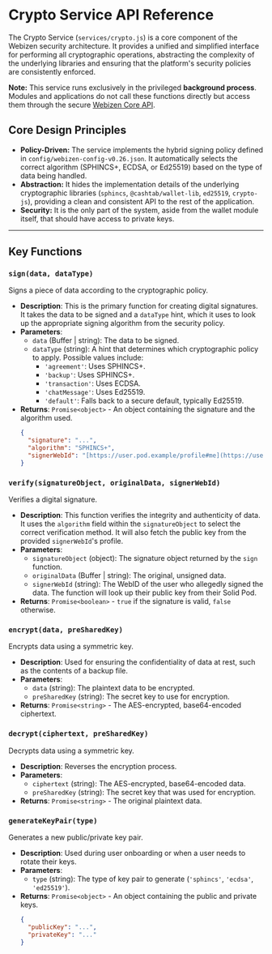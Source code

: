 # Crypto Service API Reference

The Crypto Service (`services/crypto.js`) is a core component of the Webizen security architecture. It provides a unified and simplified interface for performing all cryptographic operations, abstracting the complexity of the underlying libraries and ensuring that the platform's security policies are consistently enforced.

**Note:** This service runs exclusively in the privileged **background process**. Modules and applications do not call these functions directly but access them through the secure [Webizen Core API](./webizen-api).

## Core Design Principles

-   **Policy-Driven:** The service implements the hybrid signing policy defined in `config/webizen-config-v0.26.json`. It automatically selects the correct algorithm (SPHINCS+, ECDSA, or Ed25519) based on the type of data being handled.
-   **Abstraction:** It hides the implementation details of the underlying cryptographic libraries (`sphincs`, `@cashtab/wallet-lib`, `ed25519`, `crypto-js`), providing a clean and consistent API to the rest of the application.
-   **Security:** It is the only part of the system, aside from the wallet module itself, that should have access to private keys.

---

## Key Functions

### `sign(data, dataType)`

Signs a piece of data according to the cryptographic policy.

-   **Description**: This is the primary function for creating digital signatures. It takes the data to be signed and a `dataType` hint, which it uses to look up the appropriate signing algorithm from the security policy.
-   **Parameters**:
    -   `data` (Buffer | string): The data to be signed.
    -   `dataType` (string): A hint that determines which cryptographic policy to apply. Possible values include:
        -   `'agreement'`: Uses SPHINCS+.
        -   `'backup'`: Uses SPHINCS+.
        -   `'transaction'`: Uses ECDSA.
        -   `'chatMessage'`: Uses Ed25519.
        -   `'default'`: Falls back to a secure default, typically Ed25519.
-   **Returns**: `Promise<object>` - An object containing the signature and the algorithm used.
    ```json
    {
      "signature": "...",
      "algorithm": "SPHINCS+",
      "signerWebId": "[https://user.pod.example/profile#me](https://user.pod.example/profile#me)"
    }
    ```

### `verify(signatureObject, originalData, signerWebId)`

Verifies a digital signature.

-   **Description**: This function verifies the integrity and authenticity of data. It uses the `algorithm` field within the `signatureObject` to select the correct verification method. It will also fetch the public key from the provided `signerWebId`'s profile.
-   **Parameters**:
    -   `signatureObject` (object): The signature object returned by the `sign` function.
    -   `originalData` (Buffer | string): The original, unsigned data.
    -   `signerWebId` (string): The WebID of the user who allegedly signed the data. The function will look up their public key from their Solid Pod.
-   **Returns**: `Promise<boolean>` - `true` if the signature is valid, `false` otherwise.

### `encrypt(data, preSharedKey)`

Encrypts data using a symmetric key.

-   **Description**: Used for ensuring the confidentiality of data at rest, such as the contents of a backup file.
-   **Parameters**:
    -   `data` (string): The plaintext data to be encrypted.
    -   `preSharedKey` (string): The secret key to use for encryption.
-   **Returns**: `Promise<string>` - The AES-encrypted, base64-encoded ciphertext.

### `decrypt(ciphertext, preSharedKey)`

Decrypts data using a symmetric key.

-   **Description**: Reverses the encryption process.
-   **Parameters**:
    -   `ciphertext` (string): The AES-encrypted, base64-encoded data.
    -   `preSharedKey` (string): The secret key that was used for encryption.
-   **Returns**: `Promise<string>` - The original plaintext data.

### `generateKeyPair(type)`

Generates a new public/private key pair.

-   **Description**: Used during user onboarding or when a user needs to rotate their keys.
-   **Parameters**:
    -   `type` (string): The type of key pair to generate (`'sphincs'`, `'ecdsa'`, `'ed25519'`).
-   **Returns**: `Promise<object>` - An object containing the public and private keys.
    ```json
    {
      "publicKey": "...",
      "privateKey": "..."
    }
    ```
